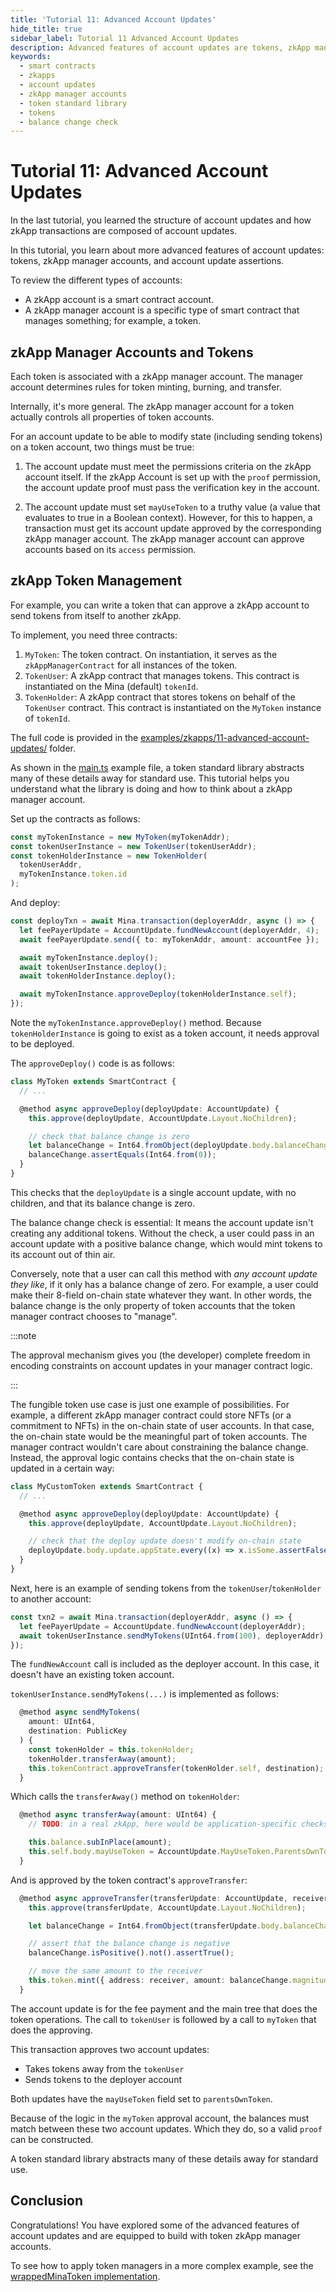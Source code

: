```yaml
---
title: 'Tutorial 11: Advanced Account Updates'
hide_title: true
sidebar_label: Tutorial 11 Advanced Account Updates
description: Advanced features of account updates are tokens, zkApp manager accounts, and account update assertions.
keywords:
  - smart contracts
  - zkapps
  - account updates
  - zkApp manager accounts
  - token standard library
  - tokens
  - balance change check
---
```


# Tutorial 11: Advanced Account Updates

In the last tutorial, you learned the structure of account updates and how zkApp transactions are composed of account updates.

In this tutorial, you learn about more advanced features of account updates: tokens, zkApp manager accounts, and account update assertions.

To review the different types of accounts:

- A zkApp account is a smart contract account.
- A zkApp manager account is a specific type of smart contract that manages something; for example, a token.

## zkApp Manager Accounts and Tokens

Each token is associated with a zkApp manager account. The manager account determines rules for token minting, burning, and transfer.

Internally, it's more general. The zkApp manager account for a token actually controls all properties of token accounts.

For an account update to be able to modify state (including sending tokens) on a token account, two things must be true:

1. The account update must meet the permissions criteria on the zkApp account itself.
   If the zkApp Account is set up with the `proof` permission, the account update proof must pass the verification key in the account.

2. The account update must set `mayUseToken` to a truthy value (a value that evaluates to true in a Boolean context).
   However, for this to happen, a transaction must get its account update approved by the corresponding zkApp manager account. The zkApp manager account can approve accounts based on its `access` permission.

## zkApp Token Management

For example, you can write a token that can approve a zkApp account to send tokens from itself to another zkApp.

To implement, you need three contracts:

1. `MyToken`: The token contract. On instantiation, it serves as the `zkAppManagerContract` for all instances of the token.
2. `TokenUser`: A zkApp contract that manages tokens. This contract is instantiated on the Mina (default) `tokenId`.
3. `TokenHolder`: A zkApp contract that stores tokens on behalf of the `TokenUser` contract. This contract is instantiated on the `MyToken` instance of `tokenId`.

The full code is provided in the [examples/zkapps/11-advanced-account-updates/](https://github.com/o1-labs/docs2/tree/main/examples/zkapps/11-advanced-account-updates/) folder.

As shown in the [main.ts](https://github.com/o1-labs/docs2/blob/main/examples/zkapps/11-advanced-account-updates/src/main.ts) example file, a token standard library abstracts many of these details away for standard use. This tutorial helps you understand what the library is doing and how to think about a zkApp manager account.

Set up the contracts as follows:

```ts
const myTokenInstance = new MyToken(myTokenAddr);
const tokenUserInstance = new TokenUser(tokenUserAddr);
const tokenHolderInstance = new TokenHolder(
  tokenUserAddr,
  myTokenInstance.token.id
);
```

And deploy:

```ts
const deployTxn = await Mina.transaction(deployerAddr, async () => {
  let feePayerUpdate = AccountUpdate.fundNewAccount(deployerAddr, 4);
  await feePayerUpdate.send({ to: myTokenAddr, amount: accountFee });

  await myTokenInstance.deploy();
  await tokenUserInstance.deploy();
  await tokenHolderInstance.deploy();

  await myTokenInstance.approveDeploy(tokenHolderInstance.self);
});
```

Note the `myTokenInstance.approveDeploy()` method. Because `tokenHolderInstance` is going to exist as a token account, it needs approval to be deployed.

The `approveDeploy()` code is as follows:

```ts
class MyToken extends SmartContract {
  // ...

  @method async approveDeploy(deployUpdate: AccountUpdate) {
    this.approve(deployUpdate, AccountUpdate.Layout.NoChildren);

    // check that balance change is zero
    let balanceChange = Int64.fromObject(deployUpdate.body.balanceChange);
    balanceChange.assertEquals(Int64.from(0));
  }
}
```

This checks that the `deployUpdate` is a single account update, with no children, and that its balance change is zero.

The balance change check is essential: It means the account update isn't creating any additional tokens. Without the check, a user could pass in an account update with a positive balance change, which would mint tokens to its account out of thin air.

Conversely, note that a user can call this method with _any account update they like_, if it only has a balance change of zero. For example, a user could make their 8-field on-chain state whatever they want. In other words, the balance change is the only property of token accounts that the token manager contract chooses to "manage".

:::note

The approval mechanism gives you (the developer) complete freedom in encoding constraints on account updates in your manager contract logic.

:::

The fungible token use case is just one example of possibilities. For example, a different zkApp manager contract could store NFTs (or a commitment to NFTs) in the on-chain state of user accounts. In that case, the on-chain state would be the meaningful part of token accounts. The manager contract wouldn't care about constraining the balance change. Instead, the approval logic contains checks that the on-chain state is updated in a certain way:

```ts
class MyCustomToken extends SmartContract {
  // ...

  @method async approveDeploy(deployUpdate: AccountUpdate) {
    this.approve(deployUpdate, AccountUpdate.Layout.NoChildren);

    // check that the deploy update doesn't modify on-chain state
    deployUpdate.body.update.appState.every((x) => x.isSome.assertFalse());
  }
}
```

Next, here is an example of sending tokens from the `tokenUser`/`tokenHolder` to another account:

```typescript
const txn2 = await Mina.transaction(deployerAddr, async () => {
  let feePayerUpdate = AccountUpdate.fundNewAccount(deployerAddr);
  await tokenUserInstance.sendMyTokens(UInt64.from(100), deployerAddr);
});
```

The `fundNewAccount` call is included as the deployer account. In this case, it doesn't have an existing token account.

`tokenUserInstance.sendMyTokens(...)` is implemented as follows:

```ts
  @method async sendMyTokens(
    amount: UInt64,
    destination: PublicKey
  ) {
    const tokenHolder = this.tokenHolder;
    tokenHolder.transferAway(amount);
    this.tokenContract.approveTransfer(tokenHolder.self, destination);
  }
```

Which calls the `transferAway()` method on `tokenHolder`:

```ts
  @method async transferAway(amount: UInt64) {
    // TODO: in a real zkApp, here would be application-specific checks for whether we want to allow sending tokens

    this.balance.subInPlace(amount);
    this.self.body.mayUseToken = AccountUpdate.MayUseToken.ParentsOwnToken;
  }
```

And is approved by the token contract's `approveTransfer`:

```ts
  @method async approveTransfer(transferUpdate: AccountUpdate, receiver: PublicKey) {
    this.approve(transferUpdate, AccountUpdate.Layout.NoChildren);

    let balanceChange = Int64.fromObject(transferUpdate.body.balanceChange);

    // assert that the balance change is negative
    balanceChange.isPositive().not().assertTrue();

    // move the same amount to the receiver
    this.token.mint({ address: receiver, amount: balanceChange.magnitude });
  }

```

The account update is for the fee payment and the main tree that does the token operations. The call to `tokenUser` is followed by a call to `myToken` that does the approving.

This transaction approves two account updates:

- Takes tokens away from the `tokenUser`
- Sends tokens to the deployer account

Both updates have the `mayUseToken` field set to `parentsOwnToken`.

Because of the logic in the `myToken` approval account, the balances must match between these two account updates. Which they do, so a valid `proof` can be constructed.

A token standard library abstracts many of these details away for standard use.

## Conclusion

Congratulations! You have explored some of the advanced features of account updates and are equipped to build with token zkApp manager accounts.

To see how to apply token managers in a more complex example, see the [wrappedMinaToken implementation](https://github.com/o1-labs/docs2/tree/main/examples/zkapps/11-advanced-account-updates/src/wrappedMinaMain.ts).
